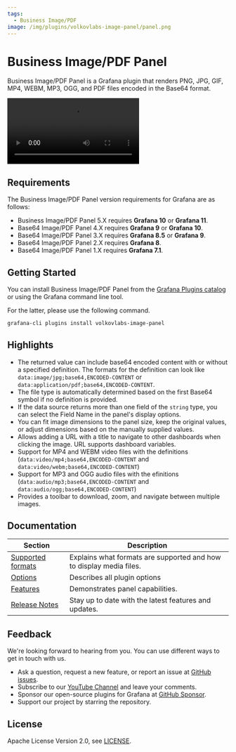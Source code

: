 ```yaml
---
tags:
  - Business Image/PDF
image: /img/plugins/volkovlabs-image-panel/panel.png
---
```



# Business Image/PDF Panel

Business Image/PDF Panel is a Grafana plugin that renders PNG, JPG, GIF, MP4, WEBM, MP3, OGG, and PDF files encoded in the Base64 format.

<Video
  src="https://www.youtube.com/embed/hLMtsCWPOg8"
  title="Display images and PDF on Grafana using Business Image/PDF panel."
/>

## Requirements

The Business Image/PDF Panel version requirements for Grafana are as follows:

- Business Image/PDF Panel 5.X requires **Grafana 10** or **Grafana 11**.
- Base64 Image/PDF Panel 4.X requires **Grafana 9** or **Grafana 10**.
- Base64 Image/PDF Panel 3.X requires **Grafana 8.5** or **Grafana 9**.
- Base64 Image/PDF Panel 2.X requires **Grafana 8**.
- Base64 Image/PDF Panel 1.X requires **Grafana 7.1**.

## Getting Started

You can install Business Image/PDF Panel from the [Grafana Plugins catalog](https://grafana.com/grafana/plugins/volkovlabs-image-panel/) or using the Grafana command line tool.

For the latter, please use the following command.

```bash
grafana-cli plugins install volkovlabs-image-panel
```

## Highlights

- The returned value can include base64 encoded content with or without a specified definition. The formats for the definition can look like `data:image/jpg;base64,ENCODED-CONTENT` or `data:application/pdf;base64,ENCODED-CONTENT`.
- The file type is automatically determined based on the first Base64 symbol if no definition is provided.
- If the data source returns more than one field of the `string` type, you can select the Field Name in the panel's display options.
- You can fit image dimensions to the panel size, keep the original values, or adjust dimensions based on the manually supplied values.
- Allows adding a URL with a title to navigate to other dashboards when clicking the image. URL supports dashboard variables.
- Support for MP4 and WEBM video files with the definitions (`data:video/mp4;base64,ENCODED-CONTENT` and `data:video/webm;base64,ENCODED-CONTENT`)
- Support for MP3 and OGG audio files with the efinitions (`data:audio/mp3;base64,ENCODED-CONTENT` and `data:audio/ogg;base64,ENCODED-CONTENT`)
- Provides a toolbar to download, zoom, and navigate between multiple images.

## Documentation

| Section                      | Description                                                         |
| ---------------------------- | ------------------------------------------------------------------- |
| [Supported formats](formats) | Explains what formats are supported and how to display media files. |
| [Options](options)           | Describes all plugin options                                        |
| [Features](features)         | Demonstrates panel capabilities.                                    |
| [Release Notes](release)     | Stay up to date with the latest features and updates.               |

## Feedback

We're looking forward to hearing from you. You can use different ways to get in touch with us.

- Ask a question, request a new feature, or report an issue at [GitHub issues](https://github.com/volkovlabs/volkovlabs-image-panel/issues).
- Subscribe to our [YouTube Channel](https://www.youtube.com/@volkovlabs) and leave your comments.
- Sponsor our open-source plugins for Grafana at [GitHub Sponsor](https://github.com/sponsors/VolkovLabs).
- Support our project by starring the repository.

## License

Apache License Version 2.0, see [LICENSE](https://github.com/volkovlabs/volkovlabs-image-panel/blob/main/LICENSE).
